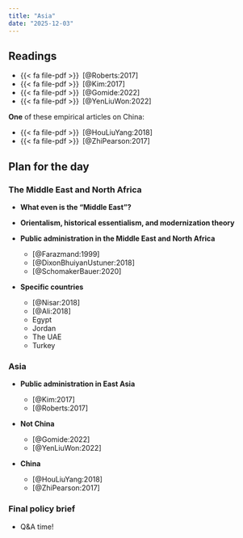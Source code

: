 ```yaml
---
title: "Asia"
date: "2025-12-03"
---
```


## Readings

- {{< fa file-pdf >}}&ensp;[@Roberts:2017]
- {{< fa file-pdf >}}&ensp;[@Kim:2017]
- {{< fa file-pdf >}}&ensp;[@Gomide:2022]
- {{< fa file-pdf >}}&ensp;[@YenLiuWon:2022]

**One** of these empirical articles on China:

- {{< fa file-pdf >}}&ensp;[@HouLiuYang:2018]
- {{< fa file-pdf >}}&ensp;[@ZhiPearson:2017]


::: {.content-hidden}

## Plan for the day

### The Middle East and North Africa

- **What even is the "Middle East"?**

- **Orientalism, historical essentialism, and modernization theory**

- **Public administration in the Middle East and North Africa**

  - [@Farazmand:1999]
  - [@DixonBhuiyanUstuner:2018]
  - [@SchomakerBauer:2020]

- **Specific countries**

  - [@Nisar:2018]
  - [@Ali:2018]
  - Egypt
  - Jordan
  - The UAE
  - Turkey

### Asia

- **Public administration in East Asia**

  - [@Kim:2017]
  - [@Roberts:2017]

- **Not China**

  - [@Gomide:2022]
  - [@YenLiuWon:2022]

- **China**

  - [@HouLiuYang:2018]
  - [@ZhiPearson:2017]

### Final policy brief

- Q&A time!

:::
